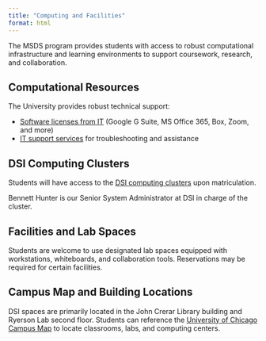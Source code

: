 ```yaml
---
title: "Computing and Facilities"
format: html
---
```



The MSDS program provides students with access to robust computational infrastructure and learning environments to support coursework, research, and collaboration.


## Computational Resources

The University provides robust technical support: 

- [Software licenses from IT](https://its.uchicago.edu/students/) (Google G Suite, MS Office 365, Box, Zoom, and more)
- [IT support services](https://its.uchicago.edu/support/) for troubleshooting and assistance


## DSI Computing Clusters

Students will have access to the [DSI computing clusters](https://github.com/dsi-clinic/the-clinic/blob/main/tutorials/ssh_github_cluster.md) upon matriculation.

Bennett Hunter is our Senior System Administrator at DSI in charge of the cluster.



## Facilities and Lab Spaces

Students are welcome to use designated lab spaces equipped with workstations, whiteboards, and collaboration tools. Reservations may be required for certain facilities.

## Campus Map and Building Locations

DSI spaces are primarily located in the John Crerar Library building and Ryerson Lab second floor. Students can reference the [University of Chicago Campus Map](https://maps.uchicago.edu) to locate classrooms, labs, and computing centers.

